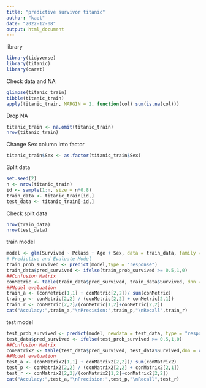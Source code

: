 ```yaml
---
title: "predictive survivor titanic"
author: "kaet"
date: "2022-12-08"
output: html_document
---
```


library
```r
library(tidyverse)
library(titanic)
library(caret)
```

Check data and NA
```r
glimpse(titanic_train)
tibble(titanic_train)
apply(titanic_train, MARGIN = 2, function(col) sum(is.na(col)))
```

Drop NA
```r
titanic_train <- na.omit(titanic_train)
nrow(titanic_train)
```

Change Sex column into factor
```r
titanic_train$Sex <- as.factor(titanic_train$Sex)
```

Split data
```r
set.seed(2)
n <- nrow(titanic_train)
id <- sample(1:n, size = n*0.8)
train_data <- titanic_train[id,]
test_data <- titanic_train[-id,]
```

Check split data
```r
nrow(train_data)
nrow(test_data)
```


train model
```r
model <- glm(Survived ~ Pclass + Age + Sex, data = train_data, family = "binomial")
# Predictive and Evaluate Model
train_prob_survived <- predict(model,type = "response")
train_data$pred_survived <- ifelse(train_prob_survived >= 0.5,1,0)
##Confusion Matrix
conMetric <- table(train_data$pred_survived, train_data$Survived, dnn = c("Predicted","Actuall"))
##Model evaluation
train_a <- (conMetric[1,1] + conMetric[2,2])/ sum(conMetric)
train_p <- conMetric[2,2] / (conMetric[2,2] + conMetric[2,1])
train_r <- conMetric[2,2]/(conMetric[1,2]+conMetric[2,2])
cat("Acculacy:",train_a,"\nPrecision:",train_p,"\nRecall",train_r)
```

test model
```r
test_prob_survived <- predict(model, newdata = test_data, type = "response")
test_data$pred_survived <- ifelse(test_prob_survived >= 0.5,1,0)
##Confusion Matrix
conMatrix2 <- table(test_data$pred_survived, test_data$Survived,dnn = c("Predicted","Actuall"))
##Model evaluation
test_a <- (conMatrix2[1,1] + conMatrix2[2,2])/ sum(conMatrix2)
test_p <- conMatrix2[2,2] / (conMatrix2[2,2] + conMatrix2[2,1])
test_r <- conMatrix2[2,2]/(conMatrix2[1,2]+conMatrix2[2,2])
cat("Acculacy:",test_a,"\nPrecision:",test_p,"\nRecall",test_r)
```



